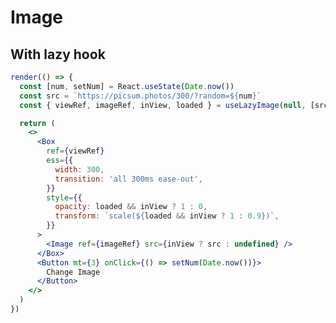 # Image

## With lazy hook

```jsx noInline
render(() => {
  const [num, setNum] = React.useState(Date.now())
  const src = `https://picsum.photos/300/?random=${num}`
  const { viewRef, imageRef, inView, loaded } = useLazyImage(null, [src])

  return (
    <>
      <Box
        ref={viewRef}
        ess={{
          width: 300,
          transition: 'all 300ms ease-out',
        }}
        style={{
          opacity: loaded && inView ? 1 : 0,
          transform: `scale(${loaded && inView ? 1 : 0.9})`,
        }}
      >
        <Image ref={imageRef} src={inView ? src : undefined} />
      </Box>
      <Button mt={3} onClick={() => setNum(Date.now())}>
        Change Image
      </Button>
    </>
  )
})
```
